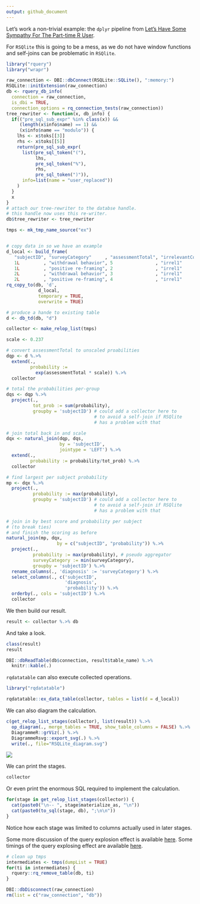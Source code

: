 ```yaml
---
output: github_document
---
```



Let's work a non-trivial example: the `dplyr` pipeline 
from [Let’s Have Some Sympathy For The Part-time R User](http://www.win-vector.com/blog/2017/08/lets-have-some-sympathy-for-the-part-time-r-user/).

For `RSQlite` this is going to be a mess, as we do not have window functions and self-joins can be problematic in `RSQlite`.



```r
library("rquery")
library("wrapr")

raw_connection <- DBI::dbConnect(RSQLite::SQLite(), ":memory:")
RSQLite::initExtension(raw_connection)
db <- rquery_db_info(
  connection = raw_connection,
  is_dbi = TRUE,
  connection_options = rq_connection_tests(raw_connection))
tree_rewriter <- function(x, db_info) {
  if(("pre_sql_sub_expr" %in% class(x)) && 
     (length(x$info$name) == 1) &&
     (x$info$name == "modulo")) {
    lhs <- x$toks[[3]]
    rhs <- x$toks[[5]]
    return(pre_sql_sub_expr(
      list(pre_sql_token("("),
           lhs,
           pre_sql_token("%"),
           rhs,
           pre_sql_token(")")),
      info=list(name = "user_replaced"))
    )
  }
  x
}
# attach our tree-rewriter to the databse handle.
# this handle now uses this re-writer.
db$tree_rewriter <- tree_rewriter

tmps <- mk_tmp_name_source("ex")


# copy data in so we have an example
d_local <- build_frame(
   "subjectID", "surveyCategory"     , "assessmentTotal", "irrelevantCol1", "irrelevantCol2" |
   1L         , "withdrawal behavior", 5                , "irrel1"        , "irrel2"         |
   1L         , "positive re-framing", 2                , "irrel1"        , "irrel2"         |
   2L         , "withdrawal behavior", 3                , "irrel1"        , "irrel2"         |
   2L         , "positive re-framing", 4                , "irrel1"        , "irrel2"         )
rq_copy_to(db, 'd',
            d_local,
            temporary = TRUE, 
            overwrite = TRUE)

# produce a hande to existing table
d <- db_td(db, "d")
```



```r

collector <- make_relop_list(tmps)

scale <- 0.237

# convert assessmentTotal to unscaled proabilities
dqp <- d %.>%
  extend(.,
         probability :=
           exp(assessmentTotal * scale)) %.>%
  collector

# total the probabilities per-group
dqs <- dqp %.>%
  project(., 
          tot_prob := sum(probability),
          groupby = 'subjectID') # could add a collector here to
                                 # to avoid a self-join if RSQlite
                                 # has a problem with that

# join total back in and scale
dqx <- natural_join(dqp, dqs,
                    by = 'subjectID',
                    jointype = 'LEFT') %.>%
  extend(., 
         probability := probability/tot_prob) %.>%
  collector

# find largest per subject probability
mp <- dqx %.>%
  project(., 
          probability := max(probability),
          groupby = 'subjectID') # could add a collector here to
                                 # to avoid a self-join if RSQlite
                                 # has a problem with that

# join in by best score and probability per subject 
# (to break ties)
# and finish the scoring as before
natural_join(mp, dqx,
                   by = c("subjectID", "probability")) %.>%
  project(., 
          probability := max(probability), # pseudo aggregator
          surveyCategory := min(surveyCategory),
          groupby = 'subjectID') %.>%
  rename_columns(., 'diagnosis' := 'surveyCategory') %.>%
  select_columns(., c('subjectID', 
                      'diagnosis', 
                      'probability')) %.>%
  orderby(., cols = 'subjectID') %.>% 
  collector
```

We then build our result.

```r
result <- collector %.>% db
```


And take a look.

```r
class(result)
result

DBI::dbReadTable(db$connection, result$table_name) %.>%
  knitr::kable(.)
```

`rqdatatable` can also execute collected operations.

```r
library("rqdatatable")

rqdatatable::ex_data_table(collector, tables = list(d = d_local))
```


We can also diagram the calculation.

```r
c(get_relop_list_stages(collector), list(result)) %.>%
  op_diagram(., merge_tables = TRUE, show_table_columns = FALSE) %.>% 
  DiagrammeR::grViz(.) %.>%
  DiagrammeRsvg::export_svg(.) %.>%
  write(., file="RSQLite_diagram.svg")
```

![](RSQLite_diagram.svg)

We can print the stages.

```r
collector
```

Or even print the enormous SQL required to implement the calculation.

```r
for(stage in get_relop_list_stages(collector)) {
  cat(paste0("\n-- ", stage$materialize_as, "\n"))
  cat(paste0(to_sql(stage, db), ";\n\n"))
}
```

Notice how each stage was limited to columns actually used in later stages.

Some more discussion of the query explosion effect is available [here](https://github.com/WinVector/rquery/blob/master/extras/query_growth/query_growth.md).
Some timings of the query explosing effect are available [here](https://github.com/WinVector/rquery/blob/master/extras/query_growth/time_dag.md).


```r
# clean up tmps
intermediates <- tmps(dumpList = TRUE)
for(ti in intermediates) {
  rquery::rq_remove_table(db, ti)
}

DBI::dbDisconnect(raw_connection)
rm(list = c("raw_connection", "db"))
```
